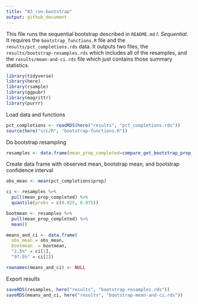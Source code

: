 ```yaml
---
title: "03_run-bootstrap"
output: github_document
---
```


This file runs the sequential bootstrap described in `README.md` *I. Sequential*. It requires the `bootstrap_functions.R` file and the `results/pct_completions.rds` data. It outputs two files, the `results/bootstrap-resamples.rds` which includes all of the resamples, and the `results/mean-and-ci.rds` file which just contains those summary statistics. 

```r
library(tidyverse)
library(here)
library(rsample)
library(ggpubr)
library(magrittr)
library(purrr)
```

Load data and functions

```r
pct_completions <- readRDS(here("results", "pct_completions.rds"))
source(here("src/R", "bootstrap-functions.R"))
```

Do bootstrap resampling

```r
resamples <- data.frame(mean_prop_completed=compare_get_bootstrap_prop_means(original_dat=pct_completions, ntimes = 100000))
```

Create data frame with observed mean, bootstrap mean, and bootstrap confidence interval

```r
obs_mean <- mean(pct_completions$prop)

ci <- resamples %>% 
  pull(mean_prop_completed) %>% 
  quantile(probs = c(0.025, 0.975))

bootmean <- resamples %>%
  pull(mean_prop_completed) %>%
  mean()

means_and_ci <- data.frame(
  obs_mean = obs_mean,
  bootmean  = bootmean,
  "2.5%" = ci[1],
  "97.5%" = ci[2])

rownames(means_and_ci) <- NULL
```

Export results

```r
saveRDS(resamples, here("results", "bootstrap-resamples.rds"))
saveRDS(means_and_ci, here("results", "bootstrap-mean-and-ci.rds"))
```

